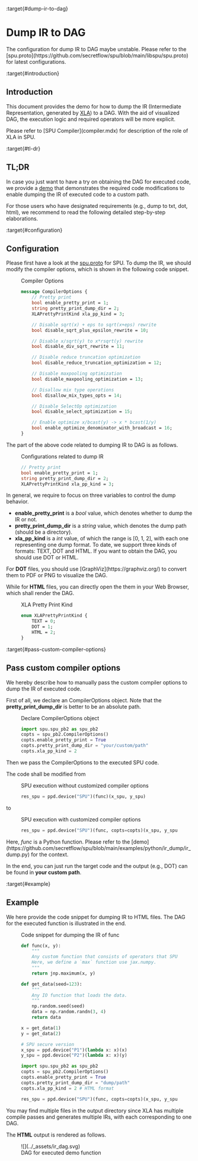 :target{#dump-ir-to-dag}

# Dump IR to DAG

<Container type="warning">
  The configuration for dump IR to DAG maybe unstable. Please refer to the [spu.proto](https://github.com/secretflow/spu/blob/main/libspu/spu.proto) for latest configurations.
</Container>

:target{#introduction}

## Introduction

This document provides the demo for how to dump the IR (Intermediate Representation, generated by [XLA](https://www.tensorflow.org/xla/architecture)) to a DAG.
With the aid of visualized DAG, the execution logic and required operators will be more explicit.

<Container type="note">
  Please refer to [<span>SPU Compiler</span>](compiler.mdx) for description of the role of XLA in SPU.
</Container>

:target{#tl-dr}

## TL;DR

In case you just want to have a try on obtaining the DAG for executed code, we provide a [demo](https://github.com/secretflow/spu/blob/main/examples/python/ir_dump/ir_dump.py) that demonstrates the required code modifications to enable dumping the IR of executed code to a custom path.

For those users who have designated requirements (e.g., dump to txt, dot, html), we recommend to read the following detailed step-by-step elaborations.

:target{#configuration}

## Configuration

Please first have a look at the [spu.proto](https://github.com/secretflow/spu/blob/main/libspu/spu.proto) for SPU. To dump the IR, we should modify the compiler options, which is shown in the following code snippet.

<figure id="id1">
  <figcaption>
    Compiler Options
  </figcaption>

  ```protobuf
  message CompilerOptions {
      // Pretty print
      bool enable_pretty_print = 1;
      string pretty_print_dump_dir = 2;
      XLAPrettyPrintKind xla_pp_kind = 3;

      // Disable sqrt(x) + eps to sqrt(x+eps) rewrite
      bool disable_sqrt_plus_epsilon_rewrite = 10;

      // Disable x/sqrt(y) to x*rsqrt(y) rewrite
      bool disable_div_sqrt_rewrite = 11;

      // Disable reduce truncation optimization
      bool disable_reduce_truncation_optimization = 12;

      // Disable maxpooling optimization
      bool disable_maxpooling_optimization = 13;

      // Disallow mix type operations
      bool disallow_mix_types_opts = 14;

      // Disable SelectOp optimization
      bool disable_select_optimization = 15;

      // Enable optimize x/bcast(y) -> x * bcast(1/y)
      bool enable_optimize_denominator_with_broadcast = 16;
  }
  ```
</figure>

The part of the above code related to dumping IR to DAG is as follows.

<figure id="id2">
  <figcaption>
    Configurations related to dump IR
  </figcaption>

  ```protobuf
  // Pretty print
  bool enable_pretty_print = 1;
  string pretty_print_dump_dir = 2;
  XLAPrettyPrintKind xla_pp_kind = 3;
  ```
</figure>

In general, we require to focus on three variables to control the dump behavior.

- <strong>enable\_pretty\_print</strong> is a <em>bool</em> value, which denotes whether to dump the IR or not.
- <strong>pretty\_print\_dump\_dir</strong> is a <em>string</em> value, which denotes the dump path (should be a directory).
- <strong>xla\_pp\_kind</strong> is a <em>int</em> value, of which the range is \[0, 1, 2], with each one representing one dump format. To date, we support three kinds of formats: TEXT, DOT and HTML. If you want to obtain the DAG, you should use DOT or HTML.

<Container type="note">
  For <strong>DOT</strong> files, you should use [GraphViz](https://graphviz.org/) to convert them to PDF or PNG to visualize the DAG.

  While for <strong>HTML</strong> files, you can directly open the them in your Web Browser, which shall render the DAG.
</Container>

<figure id="id3">
  <figcaption>
    XLA Pretty Print Kind
  </figcaption>

  ```protobuf
  enum XLAPrettyPrintKind {
      TEXT = 0;
      DOT = 1;
      HTML = 2;
  }
  ```
</figure>

:target{#pass-custom-compiler-options}

## Pass custom compiler options

We hereby describe how to manually pass the custom compiler options to dump the IR of executed code.

First of all, we declare an CompilerOptions object. Note that the <strong>pretty\_print\_dump\_dir</strong> is better to be an absolute path.

<figure id="id4">
  <figcaption>
    Declare CompilerOptions object
  </figcaption>

  ```python
  import spu.spu_pb2 as spu_pb2
  copts = spu_pb2.CompilerOptions()
  copts.enable_pretty_print = True
  copts.pretty_print_dump_dir = "your/custom/path"
  copts.xla_pp_kind = 2
  ```
</figure>

Then we pass the CompilerOptions to the executed SPU code.

The code shall be modified from

<figure id="id5">
  <figcaption>
    SPU execution without customized compiler options
  </figcaption>

  ```python
  res_spu = ppd.device("SPU")(func)(x_spu, y_spu)
  ```
</figure>

to

<figure id="id6">
  <figcaption>
    SPU execution with customized compiler options
  </figcaption>

  ```python
  res_spu = ppd.device("SPU")(func, copts=copts)(x_spu, y_spu)
  ```
</figure>

<Container type="note">
  Here, <cite>func</cite> is a Python function. Please refer to the [demo](https://github.com/secretflow/spu/blob/main/examples/python/ir_dump/ir_dump.py) for the context.
</Container>

In the end, you can just run the target code and the output (e.g., DOT) can be found in <strong>your custom path</strong>.

:target{#example}

## Example

We here provide the code snippet for dumping IR to HTML files. The DAG for the executed function is illustrated in the end.

<figure id="id7">
  <figcaption>
    Code snippet for dumping the IR of func
  </figcaption>

  ```python
  def func(x, y):
      """
      Any custom function that consists of operators that SPU currently supports.
      Here, we define a `max` function use jax.numpy.
      """
      return jnp.maximum(x, y)

  def get_data(seed=123):
      """
      Any IO function that loads the data.
      """
      np.random.seed(seed)
      data = np.random.randn(3, 4)
      return data

  x = get_data(1)
  y = get_data(2)

  # SPU secure version
  x_spu = ppd.device("P1")(lambda x: x)(x)
  y_spu = ppd.device("P2")(lambda x: x)(y)

  import spu.spu_pb2 as spu_pb2
  copts = spu_pb2.CompilerOptions()
  copts.enable_pretty_print = True
  copts.pretty_print_dump_dir = "dump/path"
  copts.xla_pp_kind = 2 # HTML format

  res_spu = ppd.device("SPU")(func, copts=copts)(x_spu, y_spu)
  ```
</figure>

<Container type="note">
  You may find multiple files in the output directory since XLA has multiple compile passes and generates multiple IRs, with each corresponding to one DAG.
</Container>

The <strong>HTML</strong> output is rendered as follows.

<figure id="id8">
  ![](../_assets/ir_dag.svg)

  <figcaption>
    DAG for executed demo function
  </figcaption>
</figure>
